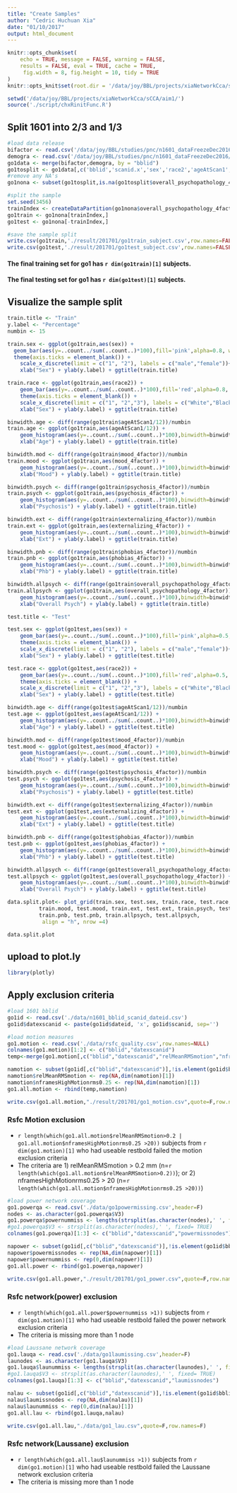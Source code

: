 ```yaml
---
title: "Create Samples"
author: "Cedric Huchuan Xia"
date: "01/10/2017"
output: html_document
---
```


```r
knitr::opts_chunk$set(
	echo = TRUE, message = FALSE, warning = FALSE,
	results = FALSE, eval = TRUE, cache = TRUE,
	 fig.width = 8, fig.height = 10, tidy = TRUE
)
knitr::opts_knit$set(root.dir = '/data/joy/BBL/projects/xiaNetworkCca/sCCA/aim1/')
```

```r
setwd('/data/joy/BBL/projects/xiaNetworkCca/sCCA/aim1/')
source('./script/chxRinitFunc.R')
```

## Split 1601 into 2/3 and 1/3
```r
#load data release
bifactor <- read.csv('/data/joy/BBL/studies/pnc/n1601_dataFreezeDec2016/clinical/n1601_goassess_clinical_factor_scores_20161212.csv')
demogra <- read.csv('/data/joy/BBL/studies/pnc/n1601_dataFreezeDec2016/demographics/n1601_demographics_go1_20161212.csv')
go1data <- merge(bifactor,demogra, by = "bblid")
go1tosplit <- go1data[,c('bblid','scanid.x','sex','race2','ageAtScan1','mood_4factor','psychosis_4factor','externalizing_4factor','phobias_4factor','overall_psychopathology_4factor')]
#remove any NA's
go1nona <- subset(go1tosplit,is.na(go1tosplit$overall_psychopathology_4factor)==FALSE)

#split the sample
set.seed(3456)
trainIndex <- createDataPartition(go1nona$overall_psychopathology_4factor, p = 0.667, list =F,times=1)
go1train <- go1nona[trainIndex,]
go1test <- go1nona[-trainIndex,]

#save the sample split
write.csv(go1train,'./result/201701/go1train_subject.csv',row.names=FALSE, quote=FALSE)
write.csv(go1test,'./result/201701/go1test_subject.csv',row.names=FALSE, quote=FALSE)
```
#### The final training set for go1 has `r dim(go1train)[1]` subjects.
#### The final testing set for go1 has `r dim(go1test)[1]` subjects.

## Visualize the sample split
```r
train.title <- "Train"
y.label <- "Percentage"
numbin <- 15

train.sex <- ggplot(go1train,aes(sex)) +
  geom_bar(aes(y=..count../sum(..count..)*100),fill='pink',alpha=0.8, width =0.5) +
  theme(axis.ticks = element_blank()) +
	scale_x_discrete(limit = c("1", "2"), labels = c("male","female"))+
	xlab("Sex") + ylab(y.label) + ggtitle(train.title)

train.race <- ggplot(go1train,aes(race2)) +
	geom_bar(aes(y=..count../sum(..count..)*100),fill='red',alpha=0.8, width =0.5) +
	theme(axis.ticks = element_blank()) +
	scale_x_discrete(limit = c("1", "2","3"), labels = c("White","Black","Other"))+
	xlab("Sex") + ylab(y.label) + ggtitle(train.title)

binwidth.age <- diff(range(go1train$ageAtScan1/12))/numbin
train.age <- ggplot(go1train,aes(ageAtScan1/12)) +
	geom_histogram(aes(y=..count../sum(..count..)*100),binwidth=binwidth.age,fill='orange',alpha=0.8) +
	xlab("Age") + ylab(y.label) + ggtitle(train.title)

binwidth.mod <- diff(range(go1train$mood_4factor))/numbin
train.mood <- ggplot(go1train,aes(mood_4factor)) +
	geom_histogram(aes(y=..count../sum(..count..)*100),binwidth=binwidth.mod,fill='yellow',alpha=0.8) +
	xlab("Mood") + ylab(y.label) + ggtitle(train.title)

binwidth.psych <- diff(range(go1train$psychosis_4factor))/numbin
train.psych <- ggplot(go1train,aes(psychosis_4factor)) +
	geom_histogram(aes(y=..count../sum(..count..)*100),binwidth=binwidth.psych,fill='green',alpha=0.8) +
	xlab("Psychosis") + ylab(y.label) + ggtitle(train.title)

binwidth.ext <- diff(range(go1train$externalizing_4factor))/numbin
train.ext <- ggplot(go1train,aes(externalizing_4factor)) +
	geom_histogram(aes(y=..count../sum(..count..)*100),binwidth=binwidth.ext,fill='cyan',alpha=0.8) +
	xlab("Ext") + ylab(y.label) + ggtitle(train.title)

binwidth.pnb <- diff(range(go1train$phobias_4factor))/numbin
train.pnb <- ggplot(go1train,aes(phobias_4factor)) +
	geom_histogram(aes(y=..count../sum(..count..)*100),binwidth=binwidth.pnb,fill='blue',alpha=0.8) +
	xlab("Phb") + ylab(y.label) + ggtitle(train.title)

binwidth.allpsych <- diff(range(go1train$overall_psychopathology_4factor))/numbin
train.allpsych <- ggplot(go1train,aes(overall_psychopathology_4factor)) +
	geom_histogram(aes(y=..count../sum(..count..)*100),binwidth=binwidth.allpsych,fill='purple',alpha=0.8) +
	xlab("Overall Psych") + ylab(y.label) + ggtitle(train.title)

test.title <- "Test"

test.sex <- ggplot(go1test,aes(sex)) +
	geom_bar(aes(y=..count../sum(..count..)*100),fill='pink',alpha=0.5, width =0.5) +
	theme(axis.ticks = element_blank()) +
	scale_x_discrete(limit = c("1", "2"), labels = c("male","female"))+
	xlab("Sex") + ylab(y.label) + ggtitle(test.title)

test.race <- ggplot(go1test,aes(race2)) +
	geom_bar(aes(y=..count../sum(..count..)*100),fill='red',alpha=0.5, width =0.5) +
	theme(axis.ticks = element_blank()) +
	scale_x_discrete(limit = c("1", "2","3"), labels = c("White","Black","Other"))+
	xlab("Sex") + ylab(y.label) + ggtitle(test.title)

binwidth.age <- diff(range(go1test$ageAtScan1/12))/numbin
test.age <- ggplot(go1test,aes(ageAtScan1/12)) +
	geom_histogram(aes(y=..count../sum(..count..)*100),binwidth=binwidth.age,fill='orange',alpha=0.5) +
	xlab("Age") + ylab(y.label) + ggtitle(test.title)

binwidth.mod <- diff(range(go1test$mood_4factor))/numbin
test.mood <- ggplot(go1test,aes(mood_4factor)) +
	geom_histogram(aes(y=..count../sum(..count..)*100),binwidth=binwidth.mod,fill='yellow',alpha=0.5) +
	xlab("Mood") + ylab(y.label) + ggtitle(test.title)

binwidth.psych <- diff(range(go1test$psychosis_4factor))/numbin
test.psych <- ggplot(go1test,aes(psychosis_4factor)) +
	geom_histogram(aes(y=..count../sum(..count..)*100),binwidth=binwidth.psych,fill='green',alpha=0.5) +
	xlab("Psychosis") + ylab(y.label) + ggtitle(test.title)

binwidth.ext <- diff(range(go1test$externalizing_4factor))/numbin
test.ext <- ggplot(go1test,aes(externalizing_4factor)) +
	geom_histogram(aes(y=..count../sum(..count..)*100),binwidth=binwidth.ext,fill='cyan',alpha=0.5) +
	xlab("Ext") + ylab(y.label) + ggtitle(test.title)

binwidth.pnb <- diff(range(go1test$phobias_4factor))/numbin
test.pnb <- ggplot(go1test,aes(phobias_4factor)) +
	geom_histogram(aes(y=..count../sum(..count..)*100),binwidth=binwidth.pnb,fill='blue',alpha=0.5) +
	xlab("Phb") + ylab(y.label) + ggtitle(test.title)

binwidth.allpsych <- diff(range(go1test$overall_psychopathology_4factor))/numbin
test.allpsych <- ggplot(go1test,aes(overall_psychopathology_4factor)) +
	geom_histogram(aes(y=..count../sum(..count..)*100),binwidth=binwidth.allpsych,fill='purple',alpha=0.5) +
	xlab("Overall Psych") + ylab(y.label) + ggtitle(test.title)

data.split.plot<- plot_grid(train.sex, test.sex, train.race, test.race, train.age, test.age,
		  train.mood, test.mood, train.ext, test.ext, train.psych, test.psych,
		  train.pnb, test.pnb, train.allpsych, test.allpsych,
		   align = "h", nrow =4)

data.split.plot
```

## upload to plot.ly
```r
library(plotly)

```

## Apply exclusion criteria
```r
#load 1601 bblid
go1id <- read.csv('./data/n1601_bblid_scanid_dateid.csv')
go1id$datexscanid <- paste(go1id$dateid, 'x', go1id$scanid, sep='')

#load motion measures
go1.motion <- read.csv('./data/rsfc_quality.csv',row.names=NULL)
colnames(go1.motion)[1:2] <- c("bblid","datexscanid") 
temp<-merge(go1.motion[,c("bblid","datexscanid","relMeanRMSmotion","nframesHighMotionrms0.25")],go1id[,c("bblid","datexscanid")])

namotion <- subset(go1id[,c("bblid","datexscanid")],!is.element(go1id$bblid,go1.motion$bblid))
namotion$relMeanRMSmotion <- rep(NA,dim(namotion)[1])
namotion$nframesHighMotionrms0.25 <- rep(NA,dim(namotion)[1])
go1.all.motion <- rbind(temp,namotion)

write.csv(go1.all.motion,"./result/201701/go1_motion.csv",quote=F,row.names=F)
```
### Rsfc Motion exclusion
* `r length(which(go1.all.motion$relMeanRMSmotion>0.2 | go1.all.motion$nframesHighMotionrms0.25 >20))` subjects from `r dim(go1.motion)[1]` who had useable restbold failed the motion exclusion criteria
* The criteria are 1) relMeanRMSmotion > 0.2 mm (n=`r length(which(go1.all.motion$relMeanRMSmotion>0.2))`); or 2) nframesHighMotionrms0.25 > 20 (n=`r length(which(go1.all.motion$nframesHighMotionrms0.25 >20))`)

```r
#load power network coverage
go1.powerqa <- read.csv('./data/go1powermissing.csv',header=F)
nodes <- as.character(go1.powerqa$V3)
go1.powerqa$powernummiss <- lengths(strsplit(as.character(nodes),' ', fixed= TRUE))
#go1.powerqa$V3 <- strsplit(as.character(nodes),' ', fixed= TRUE)
colnames(go1.powerqa)[1:3] <- c("bblid","datexscanid","powermissnodes")

napower <- subset(go1id[,c("bblid","datexscanid")],!is.element(go1id$bblid,go1.powerqa$bblid))
napower$powermissnodes <- rep(NA,dim(napower)[1])
napower$powernummiss <- rep(0,dim(napower)[1])
go1.all.power <- rbind(go1.powerqa,napower)

write.csv(go1.all.power,"./result/201701/go1_power.csv",quote=F,row.names=F)
```
### Rsfc network(power) exclusion
* `r length(which(go1.all.power$powernummiss >1))` subjects from `r dim(go1.motion)[1]` who had useable restbold failed the power network exclusion criteria
* The criteria is missing more than 1 node

```r
#load Laussane network coverage
go1.lauqa <- read.csv('./data/go1laumissing.csv',header=F)
launodes <- as.character(go1.lauqa$V3)
go1.lauqa$launummiss <- lengths(strsplit(as.character(launodes),' ', fixed= TRUE))
#go1.lauqa$V3 <- strsplit(as.character(launodes),' ', fixed= TRUE)
colnames(go1.lauqa)[1:3] <- c("bblid","datexscanid","laumissnodes")

nalau <- subset(go1id[,c("bblid","datexscanid")],!is.element(go1id$bblid,go1.lauqa$bblid))
nalau$laumissnodes <- rep(NA,dim(nalau)[1])
nalau$launummiss <- rep(0,dim(nalau)[1])
go1.all.lau <- rbind(go1.lauqa,nalau)

write.csv(go1.all.lau,"./data/go1_lau.csv",quote=F,row.names=F)

```
### Rsfc network(Laussane) exclusion
* `r length(which(go1.all.lau$launummiss >1))` subjects from `r dim(go1.motion)[1]` who had useable restbold failed the Laussane network exclusion criteria
* The criteria is missing more than 1 node




